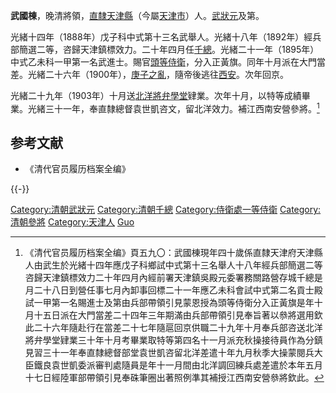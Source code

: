 '''武國棟'''，晚清將領，[[直隸|直隸]][[天津縣|天津縣]]（今屬[[天津市|天津市]]）人。[[武狀元|武狀元]]及第。

光緒十四年（1888年）戊子科中式第十三名武舉人。光緒十八年（1892年）經兵部簡選二等，咨歸天津鎮標效力。二十年四月任[[千總|千總]]。光緒二十一年（1895年）中式乙未科一甲第一名武進士。賜官[[頭等侍衛|頭等侍衛]]，分入正黃旗。同年十月派在大門當差。光緒二十六年（1900年），[[庚子之亂|庚子之亂]]，隨帝後逃往[[西安|西安]]。次年回京。

光緒二十九年（1903年）十月送[[北洋將弁學堂|北洋將弁學堂]]肄業。次年十月，以特等成績畢業。光緒三十一年，奉直隸總督袁世凱咨文，留北洋效力。補江西南安營參將。<ref>《清代官员履历档案全编》頁五九〇：武國棟現年四十歲係直隸天津府天津縣人由武生於光緒十四年應戊子科鄉試中式第十三名舉人十八年經兵部簡選二等咨歸天津鎮標效力二十年四月內經前署天津鎮吳殿元委署務關路營存城千總是月二十八日到營任事七月內卸事回標二十一年應乙未科會試中式第二名貢士殿試一甲第一名賜進士及第由兵部帶領引見蒙恩授為頭等侍衛分入正黃旗是年十月十五日派在大門當差二十四年三年期滿由兵部帶領引見奉旨著以叅將選用欽此二十六年隨赴行在當差二十七年隨扈回京供職二十九年十月奉兵部咨送北洋將弁學堂肄業三十年十月考畢業取特等第四名十一月派充秋操接待員作為分鎮見習三十一年奉直隸總督部堂袁世凱咨留北洋差遣十年九月秋季大操蒙閱兵大臣鐵良袁世凱委派審判處隨員是年十一月間由北洋調回練兵處差遣於本年五月十七日經陸軍部帶領引見奉硃筆圈出著照例準其補授江西南安營叅將欽此。</ref>

==参考文献==
{{reflist}}
*《清代官员履历档案全编》

{{-}}
{{光緒二十一年乙未科武殿試金榜}}
{{DEFAULTSORT:Wu武}}
[[Category:清朝武狀元|Category:清朝武狀元]]
[[Category:清朝千總|Category:清朝千總]]
[[Category:侍衛處一等侍衛|Category:侍衛處一等侍衛]]
[[Category:清朝參將|Category:清朝參將]]
[[Category:天津人|Category:天津人]]
[[Category:武姓|Guo]]